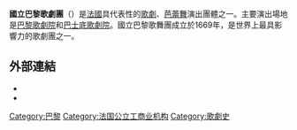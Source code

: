 {{Multiple issues|
{{Expand language|1=en|time=2022-03-15T14:24:22+00:00}}
{{Unreferenced|time=2022-03-15T14:24:22+00:00}}
}}
'''國立巴黎歌劇團'''（{{lang-fr|Opéra national de Paris}}）是[[法國|法國]]具代表性的[[歌劇|歌劇]]、[[芭蕾舞|芭蕾舞]]演出團體之一。主要演出場地是[[巴黎歌劇院|巴黎歌劇院]]和[[巴士底歌劇院|巴士底歌劇院]]。國立巴黎歌舞團成立於1669年，是世界上最具影響力的歌劇團之一。

==外部連結==
*{{Commons category-inline|Opéra de Paris}}
* {{Official website|https://www.operadeparis.fr/}}

[[Category:巴黎|Category:巴黎]]
[[Category:法国公立工商业机构|Category:法国公立工商业机构]]
[[Category:歌劇史|Category:歌劇史]]